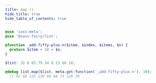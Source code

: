 ```yaml
---
title: map ()
hide_title: true
hide_table_of_contents: true
---
```


<DocPage fieldName="map" fieldType="function" spec={Spec} />

```scss
@use 'sass:meta';
@use '@sass-fairy/list';

@function _add-fifty-plus-n($item, $index, $items, $n) {
  @return $item + 50 + $n;
}

$list: 32 8 65 79 34 8 13 66 18;

@debug list.map($list, meta.get-function('_add-fifty-plus-n'), 10);
  // 92 68 125 139 94 68 73 126 78
```
